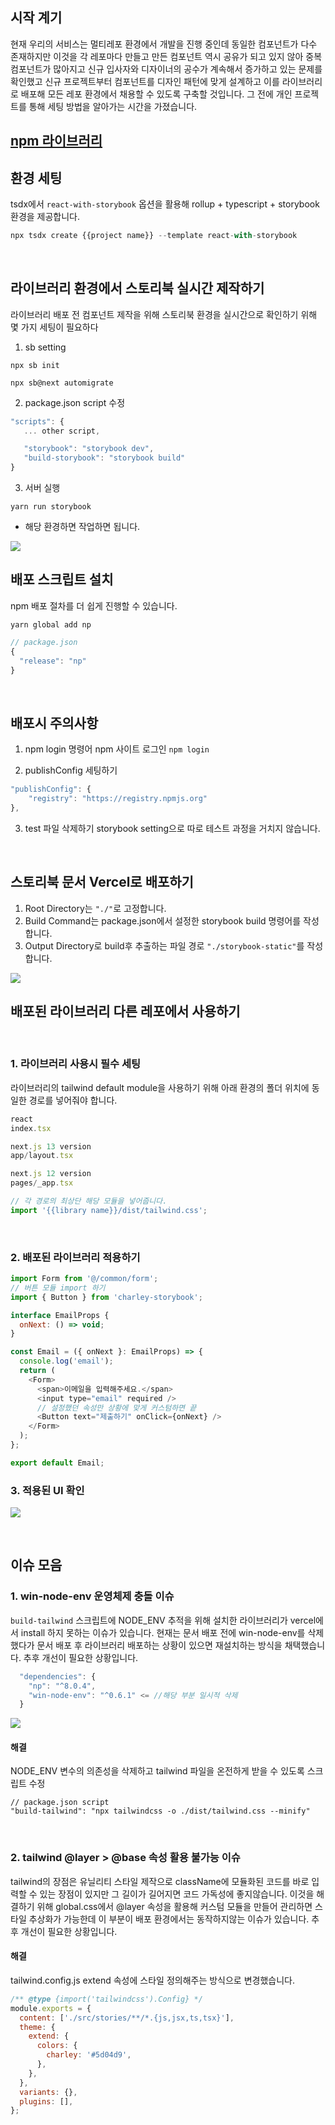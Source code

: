 ## 시작 계기

현재 우리의 서비스는 멀티레포 환경에서 개발을 진행 중인데 동일한 컴포넌트가 다수 존재하지만 이것을 각 레포마다 만들고 만든 컴포넌트 역시 공유가 되고 있지 않아 중복 컴포넌트가 많아지고 신규 입사자와 디자이너의 공수가 계속해서 증가하고 있는 문제를 확인했고 신규 프로젝트부터 컴포넌트를 디자인 패턴에 맞게 설계하고 이를 라이브러리로 배포해 모든 레포 환경에서 채용할 수 있도록 구축할 것입니다. 그 전에 개인 프로젝트를 통해 세팅 방법을 알아가는 시간을 가졌습니다.

## [npm 라이브러리](https://www.npmjs.com/package/charley-storybook?activeTab=readme)

## 환경 세팅

tsdx에서 `react-with-storybook` 옵션을 활용해 rollup + typescript + storybook 환경을 제공합니다.

```javascript
npx tsdx create {{project name}} --template react-with-storybook
```

<br />

## 라이브러리 환경에서 스토리북 실시간 제작하기

라이브러리 배포 전 컴포넌트 제작을 위해 스토리북 환경을 실시간으로 확인하기 위해 몇 가지 세팅이 필요하다

1. sb setting

```
npx sb init

npx sb@next automigrate
```

2. package.json script 수정

```javascript
"scripts": {
   ... other script,

   "storybook": "storybook dev",
   "build-storybook": "storybook build"
}
```

3. 서버 실행

```
yarn run storybook
```

- 해당 환경하면 작업하면 됩니다.

![](https://dctwxpkwzbaeulfrrvgo.supabase.co/storage/v1/object/public/image//6-1.png)

## 배포 스크립트 설치

npm 배포 절차를 더 쉽게 진행할 수 있습니다.

```
yarn global add np
```

```javascript
// package.json
{
  "release": "np"
}
```

<br />

## 배포시 주의사항

1. npm login 명령어 npm 사이트 로그인
   `npm login `

2. publishConfig 세팅하기

```javascript
"publishConfig": {
    "registry": "https://registry.npmjs.org"
},
```

3. test 파일 삭제하기
   storybook setting으로 따로 테스트 과정을 거치지 않습니다.

<br />

## 스토리북 문서 Vercel로 배포하기

1. Root Directory는 `"./"`로 고정합니다.
2. Build Command는 package.json에서 설정한 storybook build 명령어를 작성합니다.
3. Output Directory로 build후 추출하는 파일 경로 `"./storybook-static"`를 작성합니다.

![](https://dctwxpkwzbaeulfrrvgo.supabase.co/storage/v1/object/public/image//6-2.png)

## 배포된 라이브러리 다른 레포에서 사용하기

<br />

### 1. 라이브러리 사용시 필수 세팅

라이브러리의 tailwind default module을 사용하기 위해 아래 환경의 폴더 위치에 동일한 경로를 넣어줘야 합니다.

```javascript
react
index.tsx

next.js 13 version
app/layout.tsx

next.js 12 version
pages/_app.tsx

// 각 경로의 최상단 해당 모듈을 넣어줍니다.
import '{{library name}}/dist/tailwind.css';
```

<br />

### 2. 배포된 라이브러리 적용하기

```javascript
import Form from '@/common/form';
// 버튼 모듈 import 하기
import { Button } from 'charley-storybook';

interface EmailProps {
  onNext: () => void;
}

const Email = ({ onNext }: EmailProps) => {
  console.log('email');
  return (
    <Form>
      <span>이메일을 입력해주세요.</span>
      <input type="email" required />
      // 설정했던 속성만 상황에 맞게 커스텀하면 끝
      <Button text="제출하기" onClick={onNext} />
    </Form>
  );
};

export default Email;
```

### 3. 적용된 UI 확인

![](https://dctwxpkwzbaeulfrrvgo.supabase.co/storage/v1/object/public/image//6-3.png)

<br />

## 이슈 모음

### 1. win-node-env 운영체제 충돌 이슈

`build-tailwind` 스크립트에 NODE_ENV 추적을 위해 설치한 라이브러리가 vercel에서 install 하지 못하는 이슈가 있습니다. 현재는 문서 배포 전에 win-node-env를 삭제했다가 문서 배포 후 라이브러리 배포하는 상황이 있으면 재설치하는 방식을 채택했습니다. 추후 개선이 필요한 상황입니다.

```javascript
  "dependencies": {
    "np": "^8.0.4",
    "win-node-env": "^0.6.1" <= //해당 부분 일시적 삭제
  }
```

![](https://dctwxpkwzbaeulfrrvgo.supabase.co/storage/v1/object/public/image//6-4.png)

#### 해결

NODE_ENV 변수의 의존성을 삭제하고 tailwind 파일을 온전하게 받을 수 있도록 스크립트 수정

```
// package.json script
"build-tailwind": "npx tailwindcss -o ./dist/tailwind.css --minify"
```

<br />

### 2. tailwind @layer > @base 속성 활용 불가능 이슈

tailwind의 장점은 유닐리티 스타일 제작으로 className에 모듈화된 코드를 바로 입력할 수 있는 장점이 있지만 그 길이가 길어지면 코드 가독성에 좋지않습니다. 이것을 해결하기 위해 global.css에서 @layer 속성을 활용해 커스텀 모듈을 만들어 관리하면 스타일 추상화가 가능한데 이 부분이 배포 환경에서는 동작하지않는 이슈가 있습니다. 추후 개선이 필요한 상황입니다.

#### 해결

tailwind.config.js extend 속성에 스타일 정의해주는 방식으로 변경했습니다.

```javascript
/** @type {import('tailwindcss').Config} */
module.exports = {
  content: ['./src/stories/**/*.{js,jsx,ts,tsx}'],
  theme: {
    extend: {
      colors: {
        charley: '#5d04d9',
      },
    },
  },
  variants: {},
  plugins: [],
};
```
